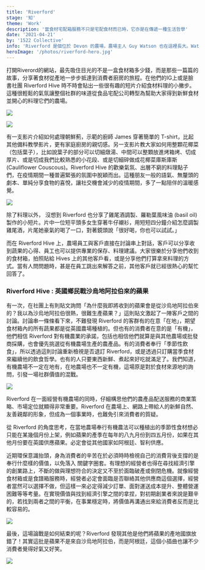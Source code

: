 ```yaml
---
title: 'Riverford'
stage: '知'
theme: 'Work'
description: '當食材宅配箱服務不只是宅配食材而已時，它亦是在傳遞一種生活哲學'
date: '2021-04-21'
by: '1522 Collective'
info: 'Riverford 是個位於 Devon 的農場，農場主人 Guy Watson 也在這裡長大。Watson 一家從 1950 年開始便接收了這塊土地，與英國許多其他農場一樣依一般傳統農法運作。Guy Watson 大學時期主修牛津大學農林業科學系，畢業之後又到紐約做了一陣子的管理顧問，直到 1986 年，他回到農場並決定逐漸轉型 Riverford 成為有機農場，以輪作與伴生種植取代化學肥料與農藥，維護土壤品質與生物多樣性。 Riverford 也是英國著名的食材箱宅配公司，從 1990 年開始，他們將新鮮蔬果、魚、肉、起司等乳製品配送到客戶家門口，讓客戶可以享用從農場直送的新鮮食材。一般客戶除了可以訂購農場配好的新鮮食材箱，也可以客製化選擇符合烹飪習慣或飲食喜好的食譜箱，收到選定料理會用到的食材。' 
heroImage: '/photos/riverford-hero.jpg'
---
```

打開Riverord的網站，最先吸住目光的不是一盒食材箱多少錢，而是那些一篇篇的故事，分享著食材從產地一步步抵達到消費者廚房的旅程。在他們的IG上或是臉書社團 Riverford Hive 時不時會貼出一些很有趣的短片介紹食材料理的小撇步。這種很輕鬆的氣氛讓整個社群的味道從食品宅配公司轉型為幫助大家得到新鮮食材並開心的料理它們的農場。

[ <img src="https://i.imgur.com/rUlnuao.jpg">](https://www.youtube.com/watch?v=t9AadhTJJMk)

[<img src="https://i.imgur.com/ePTAdxL.jpg">](https://www.youtube.com/watch?v=42SVF7rrOpw&t=218s)

有一支影片介紹如何處理朝鮮薊，示範的廚師 James 穿著簡單的 T-shirt，比起其他備料教學影片，更有家庭廚房的親切感。另一支影片教大家如何用整顆花椰菜（包括葉子），比如說葉子的部分可以切細燉湯、中間可以整顆放進烤箱烤、切成厚片、或是切成我們比較熟悉的小花段、或是切細碎做成花椰菜庫斯庫斯 (Cauliflower Couscous)。Riverford Hive 的歡樂氣氛、出層不窮的料理點子們，在疫情期間一種普遍緊張的氛圍中脫穎而出。這種朋友一般的語氣、無釐頭的劇本、單純分享食物的喜悅，讓社交機會減少的疫情期間，多了一點陪伴的溫暖感覺。

![](https://i.imgur.com/TNcXre2.jpg)

除了料理以外， 沒想到 Riverford 也分享了雞尾酒調製、羅勒葉風味油 (basil oil) 製作的小短片。片中一位短平頭多女生穿著牛仔襯衫，用短短四分鐘介紹怎麼調製雞尾酒，片尾她豪氣的喝了一口，對著鏡頭說「很好喝，你也可以試試。」

而在 Riverford Hive 上，農場員工與客戶直接在討論串上對話，客戶可以分享收到蔬果的心得、員工也可以提供專業的保存、料理建議。大家很樂於分享他們收到的食材箱，拍照貼給 Hives 上的其他客戶看，或是分享他們打算拿來料理的方式。當有人問問題時，甚是在員工跳出來解答之前，其他客戶就已經很熱心的幫忙回答了。

### Riverford Hive : 英國鄉民戰沙烏地阿拉伯來的蘋果

有一次，在社團上有則貼文詢問「為什麼我即將收到的蘋果會是從沙烏地阿拉伯來的？我以為沙烏地阿拉伯很熱，很難生產蘋果？」這則貼文激起了一陣客戶之間的討論。討論串一條條看下來，不難發現 Riverford 的客群有的在意「在地」，期望食材箱內的所有蔬果都是從英國農場種植的。但也有的消費者在意的是「有機」，他們相信 Riverford 對有機農業的承諾，包括也相信他們就算是與其他農場或批發商採購，也會優先挑選從有機農場生產的農產品。有的消費者奉行「季節性飲食」，所以透過這則討論重新檢視是否退訂 Riverford，或是透過只訂購當季食材來繼續他的飲食哲學。也有的人只要東西新鮮、煮起來好吃就滿足了。我們知道，有機農場不一定在地有，在地農場也不一定有機，這場原是對於食材來源地的詢問，引發一場社群價值的混戰。

![](https://i.imgur.com/HFEPPKT.png)

Riverford 在一面經營有機農場的同時，仔細構思他們的農產品配送服務的商業策略、市場定位就顯得非常重要。Riverford 在農場上、網路上帶給人的新鮮自然、友善親鄰的形象，但成為一個事業時，也難免引來消費者的質疑。

從 Riverford 的角度思考，在當地農場奉行有機農法可以種植出的季節性食材想必只能在某幾個月份上架，例如蘋果的產季在每年的八九月份到四五月份，如果在其他月份要在英國供應蘋果。必定會從其他國家如阿根廷、智利供應。

近期環保意識抬頭，身為消費者的辛苦在於必須時時檢視自己的消費背後支撐的是奉行什麼樣的價值，以免落入 關鍵字圈套。有理想的經營者也得在尋找經濟引擎的創業路上，不斷的做與理想符合的決定又不至於面臨破產或倒閉危機。就像經營食材箱或是食譜箱服務時，經營者必定會面臨是否聯絡其他供應商這個選擇，經營者當然可以選擇不做，但這樣一來必定得減少訂單、面對運送成本提升、整體營運困難等等考量。在實現價值與找到經濟引擎之間的拿捏，對初期創業者來說是艱辛的，若找到兩者之間的平衡，在事業穩定時，將價值再溝通出來給消費者反而是比較容易的。

![](https://i.imgur.com/G0cgxCg.png)

最後，這場論戰是如何結束的呢？Riverford 發現其他是他們將蘋果的產地國旗放錯了！其實這批是蘋果不是來自沙烏地阿拉伯，而是阿根廷，這個小插曲也讓不少消費者覺得好氣又好笑。

![](https://i.imgur.com/gZHmdYy.png)
